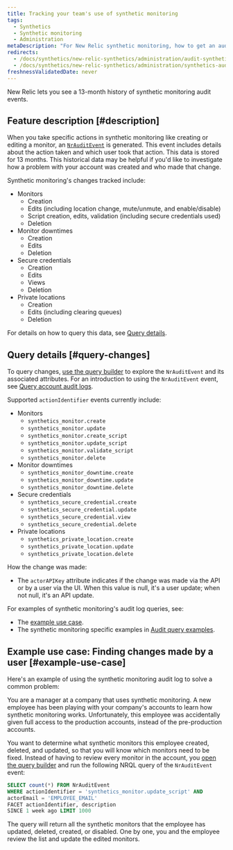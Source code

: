 ```yaml
---
title: Tracking your team's use of synthetic monitoring
tags:
  - Synthetics
  - Synthetic monitoring
  - Administration
metaDescription: "For New Relic synthetic monitoring, how to get an audit log of changes made to your account."
redirects:
  - /docs/synthetics/new-relic-synthetics/administration/audit-synthetics-account-changes
  - /docs/synthetics/new-relic-synthetics/administration/synthetics-audit-log-track-changes-made-users
freshnessValidatedDate: never
---
```


New Relic lets you see a 13-month history of synthetic monitoring audit events.

## Feature description [#description]

When you take specific actions in synthetic monitoring like creating or editing a monitor, an [`NrAuditEvent`](/attribute-dictionary/?event=NrAuditEvent) is generated. This event includes details about the action taken and which user took that action. This data is stored for 13 months. This historical data may be helpful if you'd like to investigate how a problem with your account was created and who made that change.

Synthetic monitoring's changes tracked include:

* Monitors
  * Creation
  * Edits (including location change, mute/unmute, and enable/disable)
  * Script creation, edits, validation (including secure credentials used)
  * Deletion
* Monitor downtimes
  * Creation
  * Edits
  * Deletion
* Secure credentials
  * Creation
  * Edits
  * Views
  * Deletion
* Private locations
  * Creation
  * Edits (including clearing queues)
  * Deletion

For details on how to query this data, see [Query details](#query-changes).

## Query details [#query-changes]

To query changes, [use the query builder](/docs/query-your-data/explore-query-data/query-builder/introduction-query-builder) to explore the `NrAuditEvent` and its associated attributes. For an introduction to using the `NrAuditEvent` event, see [Query account audit logs](/docs/insights/use-insights-ui/manage-account-data/query-account-audit-logs-nrauditevent).

Supported `actionIdentifier` events currently include:

* Monitors
  * `synthetics_monitor.create`
  * `synthetics_monitor.update`
  * `synthetics_monitor.create_script`
  * `synthetics_monitor.update_script`
  * `synthetics_monitor.validate_script`
  * `synthetics_monitor.delete`
* Monitor downtimes
  * `synthetics_monitor_downtime.create`
  * `synthetics_monitor_downtime.update`
  * `synthetics_monitor_downtime.delete`
* Secure credentials
  * `synthetics_secure_credential.create`
  * `synthetics_secure_credential.update`
  * `synthetics_secure_credential.view`
  * `synthetics_secure_credential.delete`
* Private locations
  * `synthetics_private_location.create​`
  * `synthetics_private_location.update​`
  * `synthetics_private_location.delete`

How the change was made:

* The `actorAPIKey` attribute indicates if the change was made via the API or by a user via the UI. When this value is null, it's a user update; when not null, it's an API update.

For examples of synthetic monitoring's audit log queries, see:

* The [example use case](#example-use-case).
* The synthetic monitoring specific examples in [Audit query examples](/docs/insights/insights-data-sources/default-data/nrauditevent-default-attributes-examples).

## Example use case: Finding changes made by a user [#example-use-case]

Here's an example of using the synthetic monitoring audit log to solve a common problem:

You are a manager at a company that uses synthetic monitoring. A new employee has been playing with your company's accounts to learn how synthetic monitoring works. Unfortunately, this employee was accidentally given full access to the production accounts, instead of the pre-production accounts.

You want to determine what synthetic monitors this employee created, deleted, and updated, so that you will know which monitors need to be fixed. Instead of having to review every monitor in the account, you [open the query builder](/docs/query-your-data/explore-query-data/query-builder/introduction-query-builder) and run the following NRQL query of the `NrAuditEvent` event:

```sql
SELECT count(*) FROM NrAuditEvent
WHERE actionIdentifier = 'synthetics_monitor.update_script' AND
actorEmail = 'EMPLOYEE_EMAIL'
FACET actionIdentifier, description
SINCE 1 week ago LIMIT 1000
```

The query will return all the synthetic monitors that the employee has updated, deleted, created, or disabled. One by one, you and the employee review the list and update the edited monitors.

